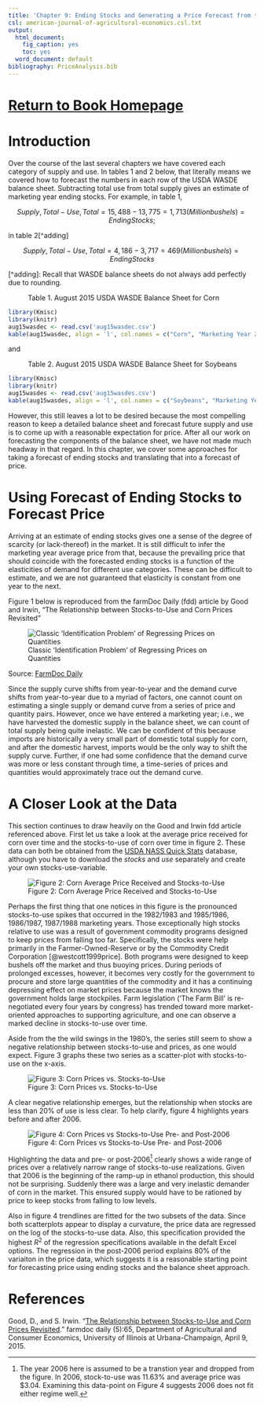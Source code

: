 ```yaml
---
title: 'Chapter 9: Ending Stocks and Generating a Price Forecast from the Balance Sheet'
csl: american-journal-of-agricultural-economics.csl.txt
output:
  html_document:
    fig_caption: yes
    toc: yes
  word_document: default
bibliography: PriceAnalysis.bib
---
```


# [Return to Book Homepage](http://mindymallory.github.io/PriceAnalysis/)

# Introduction

Over the course of the last several chapters we have covered each category of supply and use. In tables 1 and 2 below, that literally means we covered how to forecast the numbers in each row of the USDA WASDE balance sheet. Subtracting total use from total supply gives an estimate of marketing year ending stocks. For example, in table 1, 

$$Supply, Total - Use, Total = 15,488 - 13,775 = 1,713 (Million bushels) = Ending Stocks;$$ 

in table 2[^adding]

$$Supply, Total - Use, Total = 4,186 - 3,717 = 469 (Million bushels) = Ending Stocks$$

[^adding]: Recall that WASDE balance sheets do not always add perfectly due to rounding.  

: Table 1. August 2015 USDA WASDE Balance Sheet for Corn

```r
library(Kmisc)
library(knitr)
aug15wasdec <- read.csv('aug15wasdec.csv')
kable(aug15wasdec, align = 'l', col.names = c("Corn", "Marketing Year 2013/2014", "Marketing Year 2014/2015 Est.", "Marketing Year 2015/2016 July Projection", "Marketing Year 2015/2016 August Projection"))

```

and 

: Table 2. August 2015 USDA WASDE Balance Sheet for Soybeans

```r
library(Kmisc)
library(knitr)
aug15wasdes <- read.csv('aug15wasdes.csv')
kable(aug15wasdes, align = 'l', col.names = c("Soybeans", "Marketing Year 2013/2014", "Marketing Year 2014/2015 Est.", "Marketing Year 2015/2016 July Projection", "Marketing Year 2015/2016 August Projection"))

```

However, this still leaves a lot to be desired because the most compelling reason to keep a detailed balance sheet and forecast future supply and use is to come up with a reasonable expectation for price. After all our work on forecasting the components of the balance sheet, we have not made much headway in that regard. In this chapter, we cover some approaches for taking a forecast of ending stocks and translating that into a forecast of price. 

# Using Forecast of Ending Stocks to Forecast Price

Arriving at an estimate of ending stocks gives one a sense of the degree of scarcity (or lack-thereof) in the market. It is still difficult to infer the marketing year average price from that, because the prevailing price that should coincide with the forecasted ending stocks is a function of the elasticities of demand for different use categories. These can be difficult to estimate, and we are not guaranteed that elasticity is constant from one year to the next. 

Figure 1 below is reproduced from the farmDoc Daily (fdd) article by Good and Irwin, "The Relationship between Stocks-to-Use and Corn Prices Revisited"

![Classic 'Identification Problem' of Regressing Prices on Quantities](images/fdd04092015_fig1.jpg)

Source: [FarmDoc Daily](http://farmdocdaily.illinois.edu/2015/04/relationship-stock-to-use-and-corn-prices.html)

Since the supply curve shifts from year-to-year and the demand curve shifts from year-to-year due to a myriad of factors, one cannot count on estimating a single supply or demand curve from a series of price and quantity pairs. However, once we have entered a marketing year; i.e., we have harvested the domestic supply in the balance sheet, we can count of total supply being quite inelastic. We can be confident of this because imports are historically a very small part of domestic total supply for corn, and after the domestic harvest, imports would be the only way to shift the supply curve. Further, if one had some confidence that the demand curve was more or less constant through time, a time-series of prices and quantities would approximately trace out the demand curve. 

# A Closer Look at the Data

This section continues to draw heavily on the Good and Irwin fdd article referenced above. First let us take a look at the average price received for corn over time and the stocks-to-use of corn over time in figure 2. These data can both be obtained from the [USDA NASS Quick Stats](http://www.nass.usda.gov/Statistics_by_Subject/?sector=CROPS) database, although you have to download the *stocks* and *use* separately and create your own stocks-use-variable. 

![Figure 2: Corn Average Price Received and Stocks-to-Use](corn_endingstock_prices_files/image005.png)

Perhaps the first thing that one notices in this figure is the pronounced stocks-to-use spikes that occurred in the 1982/1983 and 1985/1986, 1986/1987, 1987/1988 marketing years. Those exceptionally high stocks relative to use was a result of government commodity programs designed to keep prices from falling too far. Specifically, the stocks were help primarily in the Farmer-Owned-Reserve or by the Commodity Credit Corporation [@westcott1999price]. Both programs were designed to keep bushels off the market and thus buoying prices. During periods of prolonged excesses, however, it becomes very costly for the government to procure and store large quantities of the commodity and it has a continuing depressing effect on market prices because the market knows the government holds large stockpiles. Farm legislation ('The Farm Bill' is re-negotiated every four years by congress) has trended toward more market-oriented approaches to supporting agriculture, and one can observe a marked decline in stocks-to-use over time. 

Aside from the the wild swings in the 1980's, the series still seem to show a negative relationship between stocks-to-use and prices, as one would expect. Figure 3 graphs these two series as a scatter-plot with stocks-to-use on the x-axis. 

![Figure 3: Corn Prices vs. Stocks-to-Use](corn_endingstock_prices_files/image001.png)

A clear negative relationship emerges, but the relationship when stocks are less than 20% of use is less clear. To help clarify, figure 4 highlights years before and after 2006. 

![Figure 4: Corn Prices vs Stocks-to-Use Pre- and Post-2006](corn_endingstock_prices_files/image002.png)

Highlighting the data and pre- or post-2006[^post2006] clearly shows a wide range of prices over a relatively narrow range of stocks-to-use realizations. Given that 2006 is the beginning of the ramp-up in ethanol production, this should not be surprising. Suddenly there was a large and very inelastic demander of corn in the market. This ensured supply would have to be rationed by price to keep stocks from falling to low levels. 

[^post2006]: The year 2006 here is assumed to be a transtion year and dropped from the figure. In 2006, stock-to-use was 11.63% and average price was $3.04. Examining this data-point on Figure 4 suggests 2006 does not fit either regime well. 

Also in figure 4 trendlines are fitted for the two subsets of the data. Since both scatterplots appear to display a curvature, the price data are regressed on the log of the stocks-to-use data. Also, this specification provided the highest $R^2$ of the regression specifications available in the defalt Excel options. The regression in the post-2006 period explains 80% of the variaiton in the price data, which suggests it is a reasonable starting point for forecasting price using ending stocks and the balance sheet approach.   


# References

Good, D., and S. Irwin. "[The Relationship between Stocks-to-Use and Corn Prices Revisited](http://farmdocdaily.illinois.edu/2015/04/relationship-stock-to-use-and-corn-prices.html)." farmdoc daily (5):65, Department of Agricultural and Consumer Economics, University of Illinois at Urbana-Champaign, April 9, 2015.




